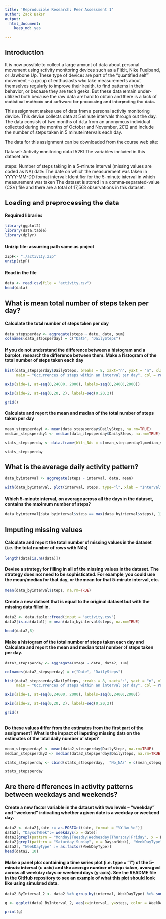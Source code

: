 ```yaml
---
title: 'Reproducible Research: Peer Assessment 1'
author: Zack Baker
output:
  html_document:
    keep_md: yes
  
---
```



## Introduction

It is now possible to collect a large amount of data about personal movement using activity monitoring devices such as a Fitbit, Nike Fuelband, or Jawbone Up. These type of devices are part of the “quantified self” movement – a group of enthusiasts who take measurements about themselves regularly to improve their health, to find patterns in their behavior, or because they are tech geeks. But these data remain under-utilized both because the raw data are hard to obtain and there is a lack of statistical methods and software for processing and interpreting the data.

This assignment makes use of data from a personal activity monitoring device. This device collects data at 5 minute intervals through out the day. The data consists of two months of data from an anonymous individual collected during the months of October and November, 2012 and include the number of steps taken in 5 minute intervals each day.

The data for this assignment can be downloaded from the course web site:

Dataset: Activity monitoring data [52K]
The variables included in this dataset are:

steps: Number of steps taking in a 5-minute interval (missing values are coded as \color{red}{\verb|NA|}NA)
date: The date on which the measurement was taken in YYYY-MM-DD format
interval: Identifier for the 5-minute interval in which measurement was taken
The dataset is stored in a comma-separated-value (CSV) file and there are a total of 17,568 observations in this dataset.


## Loading and preprocessing the data



#### Required libraries

```r
library(ggplot2)
library(data.table)
library(dplyr)
```


#### Unizip file: assuming path same as project

```r
zipF<- "./activity.zip" 
unzip(zipF)
```

####  Read in the file

```r

data <- read.csv(file = "activity.csv")
head(data)

```


## What is mean total number of steps taken per day?


#### Calculate the total number of steps taken per day

```r


data_stepsperday <- aggregate(steps ~ date, data, sum)
colnames(data_stepsperday) = c("Date", "DailySteps")

```

#### If you do not understand the difference between a histogram and a barplot, research the difference between them. Make a histogram of the total number of steps taken each day

```r

hist(data_stepsperday$DailySteps, breaks = 8, xaxt="n", yaxt = "n", xlab = "Daily Steps", ylab = "Occurences", 
     main = "Occurrences of steps within an interval per day", col = rainbow(8))

axis(side=1, at=seq(0,24000, 2000), labels=seq(0,24000,2000))

axis(side=2, at=seq(0,20, 2), labels=seq(0,20,2))

grid()

```



#### Calculate and report the mean and median of the total number of steps taken per day
```r
mean_stepsperday1 <- mean(data_stepsperday$DailySteps, na.rm=TRUE)
median_stepsperday1 <- median(data_stepsperday$DailySteps, na.rm=TRUE)

stats_stepsperday <- data.frame(With_NAs = c(mean_stepsperday1,median_stepsperday1), row.names = c("Mean", "Median"))  

stats_stepsperday

```



## What is the average daily activity pattern?

```r

data_byinterval <- aggregate(steps ~ interval, data, mean)

with(data_byinterval, plot(interval, steps, type="l", xlab = "Interval", ylab = "Avg Steps", main="Avg Steps per Interval"))

```


#### Which 5-minute interval, on average across all the days in the dataset, contains the maximum number of steps?

```r

data_byinterval[data_byinterval$steps == max(data_byinterval$steps), 1] 

```


## Imputing missing values

#### Calculate and report the total number of missing values in the dataset (i.e. the total number of rows with \color{red}{\verb|NA|}NAs)

```r
length(data[is.na(data)])
```


#### Devise a strategy for filling in all of the missing values in the dataset. The strategy does not need to be sophisticated. For example, you could use the mean/median for that day, or the mean for that 5-minute interval, etc.

```r

mean(data_byinterval$steps, na.rm=TRUE)

```


#### Create a new dataset that is equal to the original dataset but with the missing data filled in.

```r

data2 <- data.table::fread(input = "activity.csv")
data2[is.na(data2)] = mean(data_byinterval$steps, na.rm=TRUE)

head(data2,8)

```


#### Make a histogram of the total number of steps taken each day and Calculate and report the mean and median total number of steps taken per day. 

```r

data2_stepsperday <- aggregate(steps ~ date, data2, sum)

colnames(data2_stepsperday) = c("Date", "DailySteps")

hist(data2_stepsperday$DailySteps, breaks = 8, xaxt="n", yaxt = "n", xlab = "Daily Steps", ylab = "Occurences", 
     main = "Occurrences of steps within an interval per day", col = rainbow(8))

axis(side=1, at=seq(0,24000, 2000), labels=seq(0,24000,2000))

axis(side=2, at=seq(0,20, 2), labels=seq(0,20,2))

grid()



```

#### Do these values differ from the estimates from the first part of the assignment? What is the impact of imputing missing data on the estimates of the total daily number of steps?

```r
mean_stepsperday2 <- mean(data2_stepsperday$DailySteps, na.rm=TRUE)
median_stepsperday2 <- median(data2_stepsperday$DailySteps, na.rm=TRUE)

stats_stepsperday <- cbind(stats_stepsperday,  "No_NAs" = c(mean_stepsperday2,median_stepsperday2))

stats_stepsperday
```


## Are there differences in activity patterns between weekdays and weekends?


#### Create a new factor variable in the dataset with two levels – “weekday” and “weekend” indicating whether a given date is a weekday or weekend day.


```r

data2 <- data2[,date := as.POSIXct(date, format = "%Y-%m-%d")]
data2[, "DaysofWeek":= weekdays(x = date)]
data2[grepl(pattern = "Monday|Tuesday|Wednesday|Thursday|Friday", x = DaysofWeek), "WeekDayType"] <- "weekday"
data2[grepl(pattern = "Saturday|Sunday", x = DaysofWeek), "WeekDayType"] <- "weekend"
data2[, "WeekDayType" := as.factor(WeekDayType)]
head(data2, 10)


```



#### Make a panel plot containing a time series plot (i.e. \color{red}{\verb|type = "l"|}type = "l") of the 5-minute interval (x-axis) and the average number of steps taken, averaged across all weekday days or weekend days (y-axis). See the README file in the GitHub repository to see an example of what this plot should look like using simulated data.


```r

data2_ByInterval_2 <- data2 %>% group_by(interval, WeekDayType) %>% summarise(steps = mean(steps))

g <- ggplot(data2_ByInterval_2, aes(x=interval, y=steps, color = WeekDayType)) +   geom_line() + facet_wrap(.~WeekDayType, nrow=2, ncol = 1) 

print(g)

```



